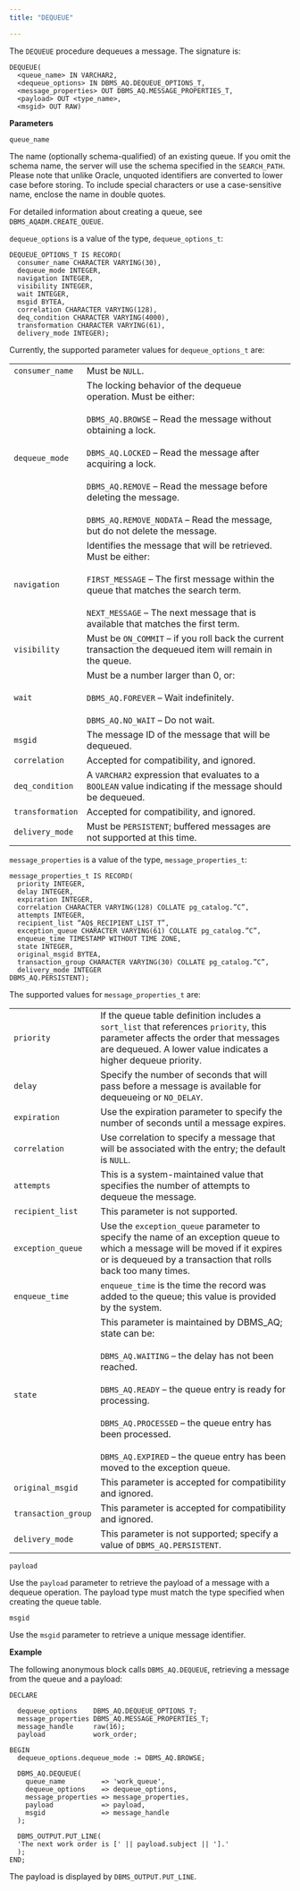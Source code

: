 ```yaml
---
title: "DEQUEUE"

---
```


The `DEQUEUE` procedure dequeues a message. The signature is:

```text
DEQUEUE(
  <queue_name> IN VARCHAR2,
  <dequeue_options> IN DBMS_AQ.DEQUEUE_OPTIONS_T,
  <message_properties> OUT DBMS_AQ.MESSAGE_PROPERTIES_T,
  <payload> OUT <type_name>,
  <msgid> OUT RAW)
```

**Parameters**

`queue_name`

 The name (optionally schema-qualified) of an existing queue. If you omit the schema name, the server will use the schema specified in the `SEARCH_PATH`. Please note that unlike Oracle, unquoted identifiers are converted to lower case before storing. To include special characters or use a case-sensitive name, enclose the name in double quotes.

 For detailed information about creating a queue, see `DBMS_AQADM.CREATE_QUEUE`.

`dequeue_options` is a value of the type, `dequeue_options_t`:

```text
DEQUEUE_OPTIONS_T IS RECORD(
  consumer_name CHARACTER VARYING(30),
  dequeue_mode INTEGER,
  navigation INTEGER,
  visibility INTEGER,
  wait INTEGER,
  msgid BYTEA,
  correlation CHARACTER VARYING(128),
  deq_condition CHARACTER VARYING(4000),
  transformation CHARACTER VARYING(61),
  delivery_mode INTEGER);
```

Currently, the supported parameter values for `dequeue_options_t` are:

|                  |                                                                                                                                                                                                                                                                                                                                                                                  |
| ---------------- | -------------------------------------------------------------------------------------------------------------------------------------------------------------------------------------------------------------------------------------------------------------------------------------------------------------------------------------------------------------------------------- |
| `consumer_name`  | Must be `NULL`.                                                                                                                                                                                                                                                                                                                                                                  |
| `dequeue_mode`   | The locking behavior of the dequeue operation. Must be either:<br /><br />`DBMS_AQ.BROWSE` – Read the message without obtaining a lock.<br /><br />`DBMS_AQ.LOCKED` – Read the message after acquiring a lock.<br /><br />`DBMS_AQ.REMOVE` – Read the message before deleting the message.<br /><br />`DBMS_AQ.REMOVE_NODATA` – Read the message, but do not delete the message. |
| `navigation`     | Identifies the message that will be retrieved. Must be either:<br /><br />`FIRST_MESSAGE` – The first message within the queue that matches the search term.<br /><br />`NEXT_MESSAGE` – The next message that is available that matches the first term.                                                                                                                         |
| `visibility`     | Must be `ON_COMMIT` – if you roll back the current transaction the dequeued item will remain in the queue.                                                                                                                                                                                                                                                                       |
| `wait`           | Must be a number larger than 0, or:<br /><br />`DBMS_AQ.FOREVER` – Wait indefinitely.<br /><br />`DBMS_AQ.NO_WAIT` – Do not wait.                                                                                                                                                                                                                                                |
| `msgid`          | The message ID of the message that will be dequeued.                                                                                                                                                                                                                                                                                                                             |
| `correlation`    | Accepted for compatibility, and ignored.                                                                                                                                                                                                                                                                                                                                         |
| `deq_condition`  | A `VARCHAR2` expression that evaluates to a `BOOLEAN` value indicating if the message should be dequeued.                                                                                                                                                                                                                                                                        |
| `transformation` | Accepted for compatibility, and ignored.                                                                                                                                                                                                                                                                                                                                         |
| `delivery_mode`  | Must be `PERSISTENT`; buffered messages are not supported at this time.                                                                                                                                                                                                                                                                                                          |

`message_properties` is a value of the type, `message_properties_t`:

```text
message_properties_t IS RECORD(
  priority INTEGER,
  delay INTEGER,
  expiration INTEGER,
  correlation CHARACTER VARYING(128) COLLATE pg_catalog.”C”,
  attempts INTEGER,
  recipient_list “AQ$_RECIPIENT_LIST_T”,
  exception_queue CHARACTER VARYING(61) COLLATE pg_catalog.”C”,
  enqueue_time TIMESTAMP WITHOUT TIME ZONE,
  state INTEGER,
  original_msgid BYTEA,
  transaction_group CHARACTER VARYING(30) COLLATE pg_catalog.”C”,
  delivery_mode INTEGER
DBMS_AQ.PERSISTENT);
```

The supported values for `message_properties_t` are:

|                     |                                                                                                                                                                                                                                                                                                                                                        |
| ------------------- | ------------------------------------------------------------------------------------------------------------------------------------------------------------------------------------------------------------------------------------------------------------------------------------------------------------------------------------------------------ |
| `priority`          | If the queue table definition includes a `sort_list` that references `priority`, this parameter affects the order that messages are dequeued. A lower value indicates a higher dequeue priority.                                                                                                                                                       |
| `delay`             | Specify the number of seconds that will pass before a message is available for dequeueing or `NO_DELAY`.                                                                                                                                                                                                                                               |
| `expiration`        | Use the expiration parameter to specify the number of seconds until a message expires.                                                                                                                                                                                                                                                                 |
| `correlation`       | Use correlation to specify a message that will be associated with the entry; the default is `NULL`.                                                                                                                                                                                                                                                    |
| `attempts`          | This is a system-maintained value that specifies the number of attempts to dequeue the message.                                                                                                                                                                                                                                                        |
| `recipient_list`    | This parameter is not supported.                                                                                                                                                                                                                                                                                                                       |
| `exception_queue`   | Use the `exception_queue` parameter to specify the name of an exception queue to which a message will be moved if it expires or is dequeued by a transaction that rolls back too many times.                                                                                                                                                           |
| `enqueue_time`      | `enqueue_time` is the time the record was added to the queue; this value is provided by the system.                                                                                                                                                                                                                                                    |
| `state`             | This parameter is maintained by DBMS_AQ; state can be:<br /><br />`DBMS_AQ.WAITING` – the delay has not been reached.<br /><br />`DBMS_AQ.READY` – the queue entry is ready for processing.<br /><br />`DBMS_AQ.PROCESSED` – the queue entry has been processed.<br /><br />`DBMS_AQ.EXPIRED` – the queue entry has been moved to the exception queue. |
| `original_msgid`    | This parameter is accepted for compatibility and ignored.                                                                                                                                                                                                                                                                                              |
| `transaction_group` | This parameter is accepted for compatibility and ignored.                                                                                                                                                                                                                                                                                              |
| `delivery_mode`     | This parameter is not supported; specify a value of `DBMS_AQ.PERSISTENT`.                                                                                                                                                                                                                                                                              |

`payload`

 Use the `payload` parameter to retrieve the payload of a message with a dequeue operation. The payload type must match the type specified when creating the queue table.

`msgid`

 Use the `msgid` parameter to retrieve a unique message identifier.

**Example**

The following anonymous block calls `DBMS_AQ.DEQUEUE`, retrieving a message from the queue and a payload:

```text
DECLARE

  dequeue_options    DBMS_AQ.DEQUEUE_OPTIONS_T;
  message_properties DBMS_AQ.MESSAGE_PROPERTIES_T;
  message_handle     raw(16);
  payload            work_order;

BEGIN
  dequeue_options.dequeue_mode := DBMS_AQ.BROWSE;

  DBMS_AQ.DEQUEUE(
    queue_name         => 'work_queue',
    dequeue_options    => dequeue_options,
    message_properties => message_properties,
    payload            => payload,
    msgid              => message_handle
  );

  DBMS_OUTPUT.PUT_LINE(
  'The next work order is [' || payload.subject || '].'
  );
END;
```

The payload is displayed by `DBMS_OUTPUT.PUT_LINE`.
